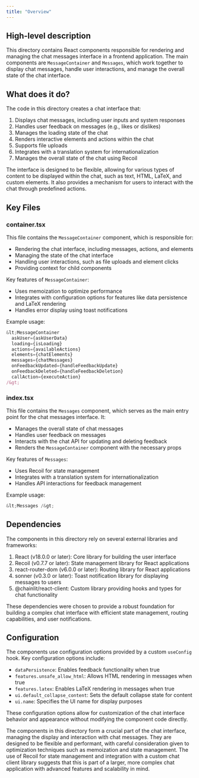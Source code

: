 ```yaml
---
title: "Overview"
---
```


## High-level description
This directory contains React components responsible for rendering and managing the chat messages interface in a frontend application. The main components are `MessageContainer` and `Messages`, which work together to display chat messages, handle user interactions, and manage the overall state of the chat interface.

## What does it do?
The code in this directory creates a chat interface that:
1. Displays chat messages, including user inputs and system responses
2. Handles user feedback on messages (e.g., likes or dislikes)
3. Manages the loading state of the chat
4. Renders interactive elements and actions within the chat
5. Supports file uploads
6. Integrates with a translation system for internationalization
7. Manages the overall state of the chat using Recoil

The interface is designed to be flexible, allowing for various types of content to be displayed within the chat, such as text, HTML, LaTeX, and custom elements. It also provides a mechanism for users to interact with the chat through predefined actions.

## Key Files

### container.tsx
This file contains the `MessageContainer` component, which is responsible for:
- Rendering the chat interface, including messages, actions, and elements
- Managing the state of the chat interface
- Handling user interactions, such as file uploads and element clicks
- Providing context for child components

Key features of `MessageContainer`:
- Uses memoization to optimize performance
- Integrates with configuration options for features like data persistence and LaTeX rendering
- Handles error display using toast notifications

Example usage:
```jsx
&lt;MessageContainer
  askUser={askUserData}
  loading={isLoading}
  actions={availableActions}
  elements={chatElements}
  messages={chatMessages}
  onFeedbackUpdated={handleFeedbackUpdate}
  onFeedbackDeleted={handleFeedbackDeletion}
  callAction={executeAction}
/&gt;
```

### index.tsx
This file contains the `Messages` component, which serves as the main entry point for the chat messages interface. It:
- Manages the overall state of chat messages
- Handles user feedback on messages
- Interacts with the chat API for updating and deleting feedback
- Renders the `MessageContainer` component with the necessary props

Key features of `Messages`:
- Uses Recoil for state management
- Integrates with a translation system for internationalization
- Handles API interactions for feedback management

Example usage:
```jsx
&lt;Messages /&gt;
```

## Dependencies
The components in this directory rely on several external libraries and frameworks:

1. React (v18.0.0 or later): Core library for building the user interface
2. Recoil (v0.7.7 or later): State management library for React applications
3. react-router-dom (v6.0.0 or later): Routing library for React applications
4. sonner (v0.3.0 or later): Toast notification library for displaying messages to users
5. @chainlit/react-client: Custom library providing hooks and types for chat functionality

These dependencies were chosen to provide a robust foundation for building a complex chat interface with efficient state management, routing capabilities, and user notifications.

## Configuration
The components use configuration options provided by a custom `useConfig` hook. Key configuration options include:

- `dataPersistence`: Enables feedback functionality when true
- `features.unsafe_allow_html`: Allows HTML rendering in messages when true
- `features.latex`: Enables LaTeX rendering in messages when true
- `ui.default_collapse_content`: Sets the default collapse state for content
- `ui.name`: Specifies the UI name for display purposes

These configuration options allow for customization of the chat interface behavior and appearance without modifying the component code directly.

The components in this directory form a crucial part of the chat interface, managing the display and interaction with chat messages. They are designed to be flexible and performant, with careful consideration given to optimization techniques such as memoization and state management. The use of Recoil for state management and integration with a custom chat client library suggests that this is part of a larger, more complex chat application with advanced features and scalability in mind.